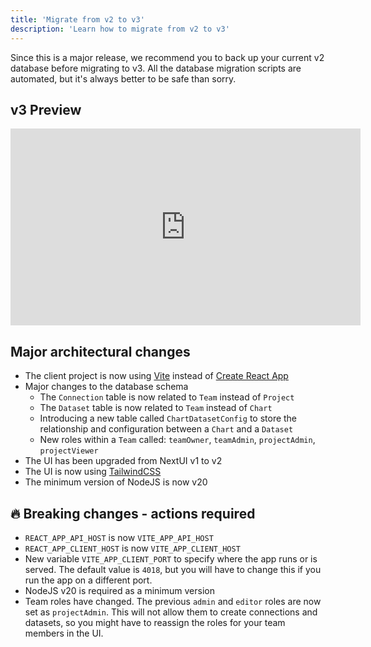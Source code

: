 ```yaml
---
title: 'Migrate from v2 to v3'
description: 'Learn how to migrate from v2 to v3'
---
```


<Warning>
Since this is a major release, we recommend you to back up your current v2 database before migrating to v3. All the database migration scripts are automated, but it's always better to be safe than sorry.
</Warning>

## v3 Preview

<iframe width="560" height="315" src="https://www.youtube.com/embed/15nAw318Vo4?si=Ha-uKlqItUiCfeXE" title="YouTube video player" frameborder="0" allow="accelerometer; autoplay; clipboard-write; encrypted-media; gyroscope; picture-in-picture; web-share" allowfullscreen></iframe>

## Major architectural changes

- The client project is now using [Vite](https://vitejs.dev/) instead of [Create React App](https://create-react-app.dev/)
- Major changes to the database schema
  - The `Connection` table is now related to `Team` instead of `Project`
  - The `Dataset` table is now related to `Team` instead of `Chart`
  - Introducing a new table called `ChartDatasetConfig` to store the relationship and configuration between a `Chart` and a `Dataset`
  - New roles within a `Team` called: `teamOwner`, `teamAdmin`, `projectAdmin`, `projectViewer`
- The UI has been upgraded from NextUI v1 to v2
- The UI is now using [TailwindCSS](https://tailwindcss.com/)
- The minimum version of NodeJS is now v20

## 🔥 Breaking changes - actions required

- `REACT_APP_API_HOST` is now `VITE_APP_API_HOST`
- `REACT_APP_CLIENT_HOST` is now `VITE_APP_CLIENT_HOST`
- New variable `VITE_APP_CLIENT_PORT` to specify where the app runs or is served. The default value is `4018`, but you will have to change this if you run the app on a different port.
- NodeJS v20 is required as a minimum version
- Team roles have changed. The previous `admin` and `editor` roles are now set as `projectAdmin`. This will not allow them to create connections and datasets, so you might have to reassign the roles for your team members in the UI.